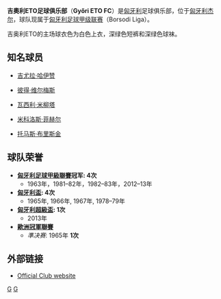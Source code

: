 {{Football club infobox |
  clubname = 吉奥利 |
  image    = [[File:Györ.gif|150px]] |
  fullname = Győri Egyetértés Torna Osztály |
  nickname =  |
  founded  = 1904年 |
  ground   = {{tsl|en|ETO Stadion||ETO体育场}}, [[久尔|久尔]] |
  capacity = 在建中 |
  chairman = {{flagicon|HUN}} Csaba Tarsoly |
  manager  = {{flagicon|HUN}} István Klement |
  league   = [[匈牙利足球丙級聯賽|匈牙利足球丙級聯賽]] |
  season   = 2014–15 |
  position = 匈甲，第 8 位（勒令降班） |
|website       = http://www.eto.hu/
|kit_alt1      = 
|pattern_la1   = _puma 2010 white
|pattern_b1    = _puma 2010 white
|pattern_ra1   = _puma 2010 white
|pattern_sh1   = _puma 2010 white
|pattern_so1   = 
|leftarm1      = 007564
|body1         = 007564
|rightarm1     = 007564
|shorts1       = 007564
|socks1        = 007564
|kit_alt2      = 
|pattern_la2   = _puma 2010 black
|pattern_b2    = _puma 2010 black
|pattern_ra2   = _puma 2010 black
|pattern_sh2   = _puma 2010 black
|pattern_so2   = 
|leftarm2      = 
|body2         = FFFFFF
|rightarm2     = FFFFFF
|shorts2       = FFFFFF
|socks2        = FFFFFF
|kit_alt3      = 
|pattern_la3   = 
|pattern_b3    = 
|pattern_ra3   = 
|pattern_sh3   = 
|pattern_so3   = 
|pattern_name3 = 
|leftarm3      = 
|body3         = 
|rightarm3     = 
|shorts3       = 
|socks3        = 
}}

'''吉奧利ETO足球俱乐部'''（'''Győri ETO FC'''）是[[匈牙利|匈牙利]]足球俱乐部，位于[[匈牙利|匈牙利]][[杰尔|杰尔]]，球队现属于[[匈牙利足球甲级联赛|匈牙利足球甲级联赛]]（Borsodi Liga）。

吉奥利ETO的主场球衣色为白色上衣，深绿色短裤和深绿色球袜。

== 知名球员 ==
* {{flagicon|Hungary}} [[吉尤拉·哈伊赞|吉尤拉·哈伊赞]]
* {{flagicon|United States}} [[彼得·维尔梅斯|彼得·维尔梅斯]]
* {{flagicon|Romania}}{{flagicon|Hungary}} [[瓦西利·米柳塔|瓦西利·米柳塔]]
* {{flagicon|Hungary}} [[米科洛斯·菲赫尔|米科洛斯·菲赫尔]]
* {{flagicon|Hungary}} [[托马斯·布里斯金|托马斯·布里斯金]]

== 球队荣誉 ==
* '''[[匈牙利足球甲級聯賽|匈牙利足球甲級聯賽]]冠军: 4次'''
** 1963年，1981–82年，1982–83年，2012–13年
* '''[[匈牙利盃|匈牙利盃]]: 4次'''
** 1965年, 1966年, 1967年, 1978–79年   
* '''[[匈牙利超級盃|匈牙利超級盃]]: 1次'''
** 2013年
* '''[[歐洲冠軍聯賽|歐洲冠軍聯賽]]'''
** ''準决赛'': 1965年 '''1次'''

== 外部链接 ==
* [http://www.eto.hu/ Official Club website]{{Wayback|url=http://www.eto.hu/ |date=20090306073226 }} {{hu icon}} 

{{Borsodi Liga}}

[[Category:匈牙利足球俱乐部|G]]
[[Category:1904年建立的足球俱樂部|G]]